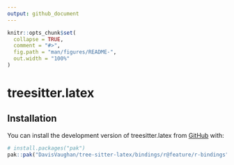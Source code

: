 ```yaml
---
output: github_document
---
```


<!-- README.md is generated from README.Rmd. Please edit that file -->

```r
knitr::opts_chunk$set(
  collapse = TRUE,
  comment = "#>",
  fig.path = "man/figures/README-",
  out.width = "100%"
)
```

# treesitter.latex

## Installation

You can install the development version of treesitter.latex from [GitHub](https://github.com/) with:

``` r
# install.packages("pak")
pak::pak("DavisVaughan/tree-sitter-latex/bindings/r@feature/r-bindings")
```
